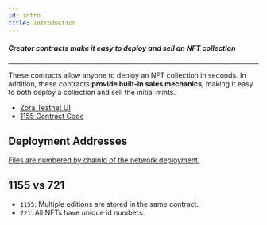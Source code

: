 ```yaml
---
id: intro
title: Introduction
---
```



##### Creator contracts make it easy to deploy and sell an NFT collection

---

These contracts allow anyone to deploy an NFT collection in seconds.
In addition, these contracts **provide built-in sales mechanics**, making it easy to both deploy a collection and sell the initial mints.

- [Zora Testnet UI](https://testnet.zora.co/)
- [1155 Contract Code](https://github.com/ourzora/zora-protocol/tree/main/packages/1155-contracts)

## Deployment Addresses
[Files are numbered by chainId of the network deployment.](https://github.com/ourzora/zora-protocol/tree/main/packages/1155-deployments/addresses)

## 1155 vs 721

- `1155`: Multiple editions are stored in the same contract.
- `721`: All NFTs have unique id numbers. 
